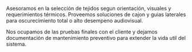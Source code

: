 ﻿---
slug: cortinas-screen
familia: recubrimientos-ventanas
nombre: Cortinas screen y blackout
resumen: Sistemas roller con tejidos técnicos para control solar, privacidad y ahorro energetico.
beneficios:
  - Tejidos screen certificados con control UV y baja emision de VOC.
  - Motorización silenciosa con integración a sensores de luz y clima.
  - Componentes metalicos y perfiles a medida que aseguran alineación perfecta.
especificaciones:
  - key: Aperturas de tejido
    value: 1 %, 3 %, 5 % y blackout 0 %.
  - key: Ancho maximo por pano
    value: 5 500 mm con motorización tubular.
  - key: Accionamiento
    value: Cadena metalica, motor con control remoto, integración BMS.
  - key: Composición
    value: Fibra de vidrio / PVC, poliester / PVC, tejidos ecosostenibles.
  - key: Certificaciones
    value: NFPA 701, GREENGUARD Gold, IMO.
aplicaciones:
  - Oficinas de planta libre
  - Salas de directorio y capacitación
  - Hoteles y hospitality
  - Clinicas y laboratorios sensibles al deslumbramiento
  - Vivienda multifamiliar de alta gama
descargas:
  - label: Guia de cortinas screen y blackout
    href: /descargas/CATALOGO-SG-2025.pdf
usos:
  - interior
sectores:
  - oficinas
  - retail
  - salud
  - hospitality
desempenos:
  - acústica
  - impermeable
presupuesto: medio
imagenes:
  - src: /images/subfamilias/cortinas-screen-1.jpg
    alt: Cortinas roller screen motorizadas en oficinas panoramicas
---

Asesoramos en la selección de tejidos segun orientación, visuales y requerimientos térmicos. Proveemos soluciones de cajon y guias laterales para oscurecimiento total o alto desempeno audiovisual.

Nos ocupamos de las pruebas finales con el cliente y dejamos documentación de mantenimiento preventivo para extender la vida util del sistema.

